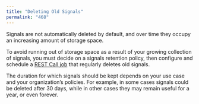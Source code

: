 ```yaml
---
title: "Deleting Old Signals"
permalink: "468"
---
```


Signals are not automatically deleted by default, and over time they occupy an increasing amount of storage space.

To avoid running out of storage space as a result of your growing collection of signals, you must decide on a signals retention policy, then configure and schedule a [REST Call job](/fusion/5.9/384/rest-call-jobs) that regularly deletes old signals.

The duration for which signals should be kept depends on your use case and your organization’s policies. For example, in some cases signals could be deleted after 30 days, while in other cases they may remain useful for a year, or even forever.